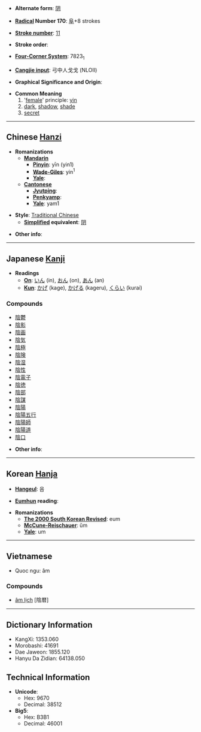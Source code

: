 * '''Alternate form''': [[阴]]

* '''[[Wiktionary:Chinese radical index| Radical]] Number 170''': [[Wiktionary:Chinese radical index 阜|阜]]+8 strokes

* '''[[Wiktionary:Chinese total strokes index|Stroke number]]''': [[Wiktionary:Chinese total strokes index 11|11]]

* '''Stroke order''': 

* '''[[Wiktionary:Chinese four corner index|Four-Corner System]]''': 7823<sub>1</sub>

* '''[[Wiktionary:Chinese Cangjie index|Cangjie input]]''': 弓中人戈戈 (NLOII)

* '''Graphical Significance and Origin''': 

* '''Common Meaning'''
*#'[[female]]' principle: [[yin]]
*# [[dark]], [[shadow]], [[shade]]
*# [[secret]]

----

== Chinese [[Hanzi]] ==

* '''Romanizations'''
** '''[[Mandarin]]'''
*** '''[[Pinyin]]''': yīn (yin1)
*** '''[[Wade-Giles]]''': yin<sup>1</sup>
*** '''[[Yale]]''': 
** '''[[Cantonese]]'''
*** '''[[Jyutping]]''':
*** '''[[Penkyamp]]''': 
*** '''[[Yale]]''': yam1

* '''Style''': [[Traditional Chinese]] 
** '''[[Simplified Chinese|Simplified]] equivalent''': [[阴]]

* '''Other info''': 

----

== Japanese [[Kanji]] ==

* '''Readings'''
** '''[[On]]''': [[いん]] (in), [[おん]] (on), [[あん]] (an)
** '''[[Kun]]''': [[かげ]] (kage), [[かげる]] (kageru), [[くらい]] (kurai)

===Compounds===
*[[陰鬱]]
*[[陰影]]
*[[陰画]]
*[[陰気]]
*[[陰極]]
*[[陰険]]
*[[陰湿]] 
*[[陰性]]
*[[陰電子]]
*[[陰徳]]
*[[陰部]]
*[[陰謀]]
*[[陰陽]]
*[[陰陽五行]]
*[[陰陽師]]
*[[陰陽道]]
*[[陰口]]

* '''Other info''':  

----

== Korean [[Hanja]] ==

* '''[[Hangeul]]''': 음

* '''[[Eumhun]] reading''': 

* '''Romanizations'''
** '''[[The 2000 South Korean Revised Romanization|The 2000 South Korean Revised]]''': eum
** '''[[McCune-Reischauer]]''': ŭm
** '''[[Yale]]''': um
----
==Vietnamese==
*Quoc ngu: âm

===Compounds===
*[[âm lịch]] [陰暦]

----

== Dictionary Information ==

* KangXi: 1353.060
* Morobashi: 41691
* Dae Jaweon: 1855.120
* Hanyu Da Zidian: 64138.050

== Technical Information ==

* '''Unicode''':
** Hex: 9670
** Decimal: 38512
* '''Big5''':
** Hex: B3B1
** Decimal: 46001
